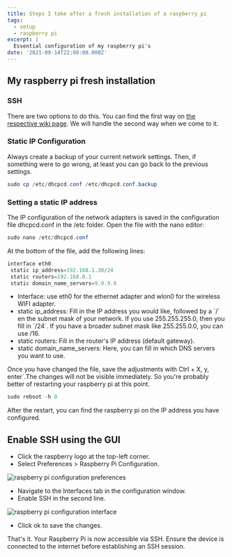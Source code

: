 ```yaml
---
title: Steps I take after a fresh installation of a raspberry pi
tags:
  - setup
  - raspberry pi
excerpt: |
  Essential configuration of my raspberry pi's
date: '2021-09-14T22:00:00.000Z'
---
```


## My raspberry pi fresh installation

### SSH

There are two options to do this. You can find the first way on
[the respective wiki page](https://nerdfish.be/wiki/raspberry-pi-activate-ssh-and-wifi-headless).
We will handle the second way when we come to it.

### Static IP Configuration

Always create a backup of your current network settings. Then, if something were
to go wrong, at least you can go back to the previous settings.

```powershell
sudo cp /etc/dhcpcd.conf /etc/dhcpcd.conf.backup
```

### Setting a static IP address

The IP configuration of the network adapters is saved in the configuration file
dhcpcd.conf in the /etc folder. Open the file with the nano editor:

```powershell
sudo nano /etc/dhcpcd.conf
```

At the bottom of the file, add the following lines:

```powershell
interface eth0
 static ip_address=192.168.1.30/24
 static routers=192.168.0.1
 static domain_name_servers=9.9.9.9
```

- Interface: use eth0 for the ethernet adapter and wlon0 for the wireless WIFI
  adapter.
- static ip_address: Fill in the IP address you would like, followed by a \`/\`
  en the subnet mask of your network. If you use 255.255.255.0, then you fill in
  \`/24\`. If you have a broader subnet mask like 255.255.0.0, you can use /16.
- static routers: Fill in the router's IP address (default gateway).
- static domain_name_servers: Here, you can fill in which DNS servers you want
  to use.

Once you have changed the file, save the adjustments with Ctrl + X, y,
enter\`.The changes will not be visible immediately. So you're probably better
of restarting your raspberry pi at this point.

```powershell
sudo reboot -h 0
```

After the restart, you can find the raspberry pi on the IP address you have
configured.

## Enable SSH using the GUI

- Click the raspberry logo at the top-left corner.&#x20;
- Select Preferences > Raspberry Pi Configuration.

![raspberry pi configuration preferences](https://res.cloudinary.com/darenmalfait/image/upload/v1646817552/daren-wiki/raspberry-pi-configuration-preferences-gui_lbc8qe.png)

- Navigate to the Interfaces tab in the configuration window.
- Enable SSH in the second line.

![raspberry pi configuration interface](https://res.cloudinary.com/darenmalfait/image/upload/v1646817552/daren-wiki/raspberry-pi-configuration-interaface-gui_lmnpxx.png)

- Click ok to save the changes.

That's it. Your Raspberry Pi is now accessible via SSH. Ensure the device is
connected to the internet before establishing an SSH session.

